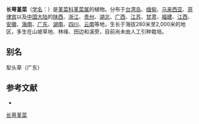 {{Speciesbox
| name = 长萼堇菜
| status = 
| status_system = 
| image = 長萼堇菜 Viola inconspicua (香港嘉道理農場 Kadoorie Farm, Hong Kong).jpg
| genus = Viola
| species =  inconspicua
| authority = Bl.
}}

'''长萼堇菜'''（[[学名|学名]]：{{lang|la|''Viola inconspicua''}}）是[[堇菜科|堇菜科]][[堇菜属|堇菜属]]的植物。分布于[[台湾岛|台湾岛]]、[[缅甸|缅甸]]、[[马来西亚|马来西亚]]、[[菲律宾|菲律宾]]以及[[中国大陆|中国大陆]]的[[陕西|陕西]]、[[浙江|浙江]]、[[贵州|贵州]]、[[湖北|湖北]]、[[广西|广西]]、[[江苏|江苏]]、[[甘肃|甘肃]]、[[福建|福建]]、[[江西|江西]]、[[安徽|安徽]]、[[海南|海南]]、[[广东|广东]]、[[湖南|湖南]]、[[四川|四川]]、[[云南|云南]]等地，生长于海拔280米至2,000米的地区，多生在山坡草地、林缘、田边和溪旁，目前尚未由人工引种栽培。

== 别名 ==
犁头草（广东）

== 参考文献 ==
<div class="references-small">
* {{cite web| url =http://www.bioinfo.cn/db05/KmzwSpecies.php?action=view&id=23806| title =长萼堇菜| work =《中国高等植物数据库全库》| publisher =中国科学院微生物研究所| author =昆明植物研究所| accessdate =2009-02-25| deadurl =yes| archiveurl =https://web.archive.org/web/20160305035549/http://www.bioinfo.cn/db05/KmzwSpecies.php?action=view&id=23806| archivedate =2016-03-05}}
</div>
{{Taxonbar|from=Q15232341}}

[[Category:堇菜属|长萼堇菜]]


{{植物小作品}}